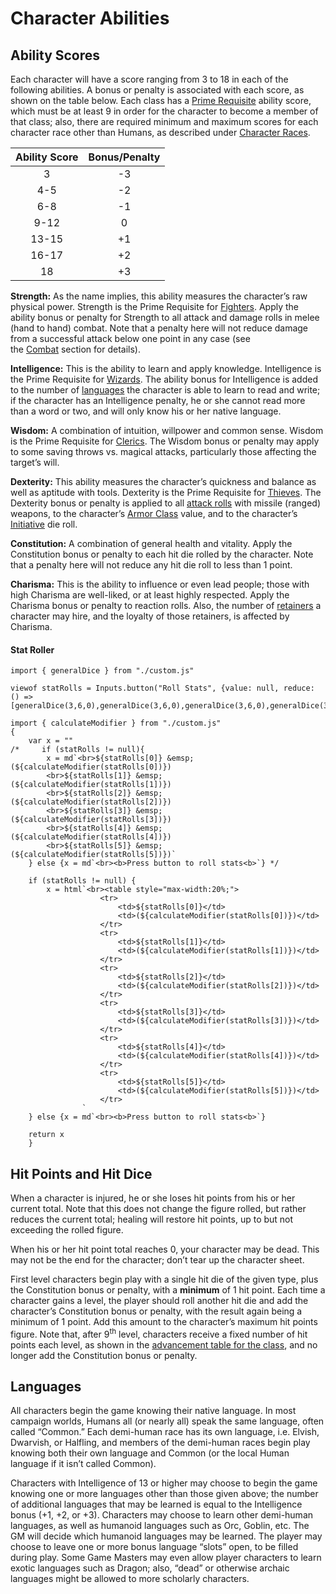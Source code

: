 # Character Abilities 

## Ability Scores

Each character will have a score ranging from 3 to 18 in each of the following abilities. A bonus or penalty is associated with each score, as shown on the table below. Each class has a [Prime Requisite](class.qmd#character-classes) ability score, which must be at least 9 in order for the character to become a member of that class; also, there are required minimum and maximum scores for each character race other than Humans, as described under [Character Races](races.qmd#character-races).

| Ability Score | Bonus/Penalty |
|:------:|:------:|
| 3 | -3 |
| 4-5 | -2 |
| 6-8 | -1 |
| 9-12 | 0 |
| 13-15 | +1 |
| 16-17 | +2 |
| 18 | +3 |

**Strength:** As the name implies, this ability measures the character's raw physical power. Strength is the Prime Requisite for [Fighters](class.qmd#fighter). Apply the ability bonus or penalty for Strength to all attack and damage rolls in melee (hand to hand) combat. Note that a penalty here will not reduce damage from a successful attack below one point in any case (see the [Combat](combat.qmd#damage) section for details).

**Intelligence:** This is the ability to learn and apply knowledge. Intelligence is the Prime Requisite for [Wizards](class.qmd#wizards). The ability bonus for Intelligence is added to the number of [languages](abilities.qmd#languages) the character is able to learn to read and write; if the character has an Intelligence penalty, he or she cannot read more than a word or two, and will only know his or her native language.

**Wisdom:** A combination of intuition, willpower and common sense. Wisdom is the Prime Requisite for [Clerics](class.qmd#cleric). The Wisdom bonus or penalty may apply to some saving throws vs. magical attacks, particularly those affecting the target's will.

**Dexterity:** This ability measures the character's quickness and balance as well as aptitude with tools. Dexterity is the Prime Requisite for [Thieves](class.qmd#thief). The Dexterity bonus or penalty is applied to all [attack rolls](combat.qmd#attacking-maneuvers) with missile (ranged) weapons, to the character's [Armor Class](equipment.qmd#armor-and-shields) value, and to the character's [Initiative](combat.qmd#initiative) die roll.

**Constitution:** A combination of general health and vitality. Apply the Constitution bonus or penalty to each hit die rolled by the character. Note that a penalty here will not reduce any hit die roll to less than 1 point.

**Charisma:** This is the ability to influence or even lead people; those with high Charisma are well-liked, or at least highly respected. Apply the Charisma bonus or penalty to reaction rolls. Also, the number of [retainers](hirelings.qmd#retainers) a character may hire, and the loyalty of those retainers, is affected by Charisma.

#### Stat Roller

```{ojs}
import { generalDice } from "./custom.js"

viewof statRolls = Inputs.button("Roll Stats", {value: null, reduce: () => [generalDice(3,6,0),generalDice(3,6,0),generalDice(3,6,0),generalDice(3,6,0),generalDice(3,6,0),generalDice(3,6,0)]})
```


```{ojs}
import { calculateModifier } from "./custom.js"
{
    var x = ""
/*     if (statRolls != null){
        x = md`<br>${statRolls[0]} &emsp; (${calculateModifier(statRolls[0])}) 
        <br>${statRolls[1]} &emsp; (${calculateModifier(statRolls[1])})
        <br>${statRolls[2]} &emsp; (${calculateModifier(statRolls[2])})
        <br>${statRolls[3]} &emsp; (${calculateModifier(statRolls[3])}) 
        <br>${statRolls[4]} &emsp; (${calculateModifier(statRolls[4])}) 
        <br>${statRolls[5]} &emsp; (${calculateModifier(statRolls[5])})`
    } else {x = md`<br><b>Press button to roll stats<b>`} */

    if (statRolls != null) {
        x = html`<br><table style="max-width:20%;">
                    <tr>
                        <td>${statRolls[0]}</td>
                        <td>(${calculateModifier(statRolls[0])})</td>
                    </tr>
                    <tr>
                        <td>${statRolls[1]}</td>
                        <td>(${calculateModifier(statRolls[1])})</td>
                    </tr>
                    <tr>
                        <td>${statRolls[2]}</td>
                        <td>(${calculateModifier(statRolls[2])})</td>
                    </tr>
                    <tr>
                        <td>${statRolls[3]}</td>
                        <td>(${calculateModifier(statRolls[3])})</td>
                    </tr>
                    <tr>
                        <td>${statRolls[4]}</td>
                        <td>(${calculateModifier(statRolls[4])})</td>
                    </tr>
                    <tr>
                        <td>${statRolls[5]}</td>
                        <td>(${calculateModifier(statRolls[5])})</td>
                    </tr>
                `
    } else {x = md`<br><b>Press button to roll stats<b>`}

    return x
    } 

```

## Hit Points and Hit Dice

When a character is injured, he or she loses hit points from his or her current total. Note that this does not change the figure rolled, but rather reduces the current total; healing will restore hit points, up to but not exceeding the rolled figure.

When his or her hit point total reaches 0, your character may be dead. This may not be the end for the character; don't tear up the character sheet.

First level characters begin play with a single hit die of the given type, plus the Constitution bonus or penalty, with a **minimum** of 1 hit point. Each time a character gains a level, the player should roll another hit die and add the character's Constitution bonus or penalty, with the result again being a minimum of 1 point. Add this amount to the character's maximum hit points figure. Note that, after 9^th^ level, characters receive a fixed number of hit points each level, as shown in the [advancement table for the class](class.qmd#character-classes), and no longer add the Constitution bonus or penalty.

## Languages

All characters begin the game knowing their native language. In most campaign worlds, Humans all (or nearly all) speak the same language, often called "Common." Each demi-human race has its own language, i.e. Elvish, Dwarvish, or Halfling, and members of the demi-human races begin play knowing both their own language and Common (or the local Human language if it isn't called Common).

Characters with Intelligence of 13 or higher may choose to begin the game knowing one or more languages other than those given above; the number of additional languages that may be learned is equal to the Intelligence bonus (+1, +2, or +3). Characters may choose to learn other demi-human languages, as well as humanoid languages such as Orc, Goblin, etc. The GM will decide which humanoid languages may be learned. The player may choose to leave one or more bonus language "slots" open, to be filled during play. Some Game Masters may even allow player characters to learn exotic languages such as Dragon; also, "dead" or otherwise archaic languages might be allowed to more scholarly characters.